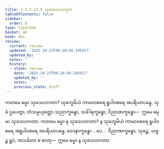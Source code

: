 ```yaml
---
title: 2.3.2.13.9 သုခသဟဂတဒုက
tableOfContents: false
sidebar:
  order: 9
type: tipitaka
basket: ab
book: dhs
review:
  current: review
  updated: '2025-10-23T09:20:49.195917'
  updated_by: ''
  notes: ''
  history:
  - state: review
    date: '2025-10-23T09:20:49.195917'
    updated_by: ''
    notes: ''
    previous_state: draft
---
```



<ReviewStatus review={frontmatter.review} showDetails={true} />

<HypothesisAnnotation frontmatter={frontmatter} />

<DynamicBreadcrumb />

<Division number="1283" book="dhs" e="ch" v="29" p="253">

<Paragraph number="1984" book="dhs">
ကတမေ ဓမ္မာ သုခသဟဂတာ? သုခဘူမိယံ ကာမာဝစရေ ရူပါဝစရေ အပရိယာပန္နေ, သုခံ ဌပေတွာ, တံသမ္ပယုတ္တော သညာက္ခန္ဓော, သင်္ခါရက္ခန္ဓော, ဝိညာဏက္ခန္ဓော—  ဣမေ ဓမ္မာ သုခသဟဂတာ.
</Paragraph>

</Division>
<Division number="1284" book="dhs" e="ch" v="29" p="253">

<Paragraph number="1985" book="dhs">
ကတမေ ဓမ္မာ န သုခသဟဂတာ? န သုခဘူမိယံ ကာမာဝစရေ ရူပါဝစရေ အရူပါဝစရေ အပရိယာပန္နေ; ဝေဒနာက္ခန္ဓော …ပေ…  ဝိညာဏက္ခန္ဓော; သုခဉ္စ, သဗ္ဗဉ္စ ရူပံ, အသင်္ခတာ စ ဓာတု—  ဣမေ ဓမ္မာ န သုခသဟဂတာ.
</Paragraph>
</Division>